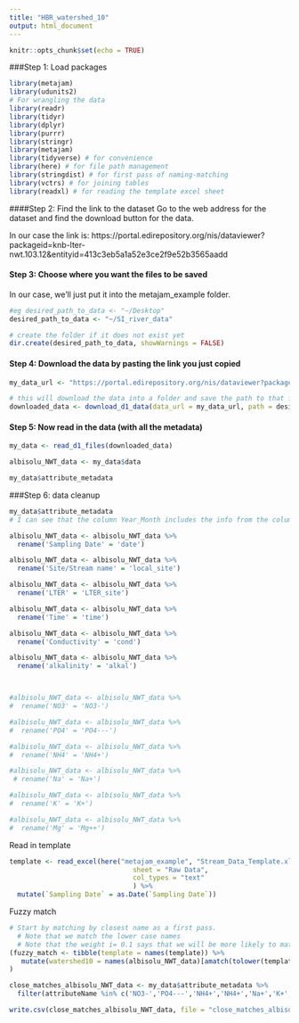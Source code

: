 ```yaml
---
title: "HBR_watershed_10"
output: html_document
---
```


```r
knitr::opts_chunk$set(echo = TRUE)
```


###Step 1: Load packages
```r

library(metajam)  
library(udunits2)
# For wrangling the data
library(readr)
library(tidyr)
library(dplyr)
library(purrr)
library(stringr)
library(metajam)
library(tidyverse) # for convenience
library(here) # for file path management
library(stringdist) # for first pass of naming-matching
library(vctrs) # for joining tables
library(readxl) # for reading the template excel sheet

```


####Step 2: Find the link to the dataset
Go to the web address for the dataset and find the download button for the data. 

In our case the link is: https://portal.edirepository.org/nis/dataviewer?packageid=knb-lter-nwt.103.12&entityid=413c3eb5a1a52e3ce2f9e52b3565aadd

#### Step 3: Choose where you want the files to be saved
In our case, we'll just put it into the metajam_example folder.

```r

#eg desired_path_to_data <- "~/Desktop"
desired_path_to_data <- "~/SI_river_data"

# create the folder if it does not exist yet
dir.create(desired_path_to_data, showWarnings = FALSE)


```


#### Step 4: Download the data by pasting the link you just copied

```r


my_data_url <- "https://portal.edirepository.org/nis/dataviewer?packageid=knb-lter-nwt.103.12&entityid=413c3eb5a1a52e3ce2f9e52b3565aadd"

# this will download the data into a folder and save the path to that folder
downloaded_data <- download_d1_data(data_url = my_data_url, path = desired_path_to_data)

```


#### Step 5: Now read in the data (with all the metadata)

```r

my_data <- read_d1_files(downloaded_data)

albisolu_NWT_data <- my_data$data

my_data$attribute_metadata

```

###Step 6: data cleanup

```r

my_data$attribute_metadata
# I can see that the column Year_Month includes the info from the column in the template 'Sampling Date' so I want to rename that column 

albisolu_NWT_data <- albisolu_NWT_data %>% 
  rename('Sampling Date' = 'date')

albisolu_NWT_data <- albisolu_NWT_data %>% 
  rename('Site/Stream name' = 'local_site')

albisolu_NWT_data <- albisolu_NWT_data %>% 
  rename('LTER' = 'LTER_site')

albisolu_NWT_data <- albisolu_NWT_data %>% 
  rename('Time' = 'time')

albisolu_NWT_data <- albisolu_NWT_data %>% 
  rename('Conductivity' = 'cond')

albisolu_NWT_data <- albisolu_NWT_data %>% 
  rename('alkalinity' = 'alkal')



#albisolu_NWT_data <- albisolu_NWT_data %>% 
#  rename('NO3' = 'NO3-')

#albisolu_NWT_data <- albisolu_NWT_data %>% 
#  rename('PO4' = 'PO4---')

#albisolu_NWT_data <- albisolu_NWT_data %>% 
#  rename('NH4' = 'NH4+')

#albisolu_NWT_data <- albisolu_NWT_data %>% 
 # rename('Na' = 'Na+')

#albisolu_NWT_data <- albisolu_NWT_data %>% 
#  rename('K' = 'K+')

#albisolu_NWT_data <- albisolu_NWT_data %>% 
#  rename('Mg' = 'Mg++')

```



Read in template
```r

template <- read_excel(here("metajam_example", "Stream_Data_Template.xlsx"), 
                               sheet = "Raw Data",
                               col_types = "text"
                               ) %>%
  mutate(`Sampling Date` = as.Date(`Sampling Date`))


```

Fuzzy match
```r

# Start by matching by closest name as a first pass. 
  # Note that we match the lower case names
  # Note that the weight i= 0.1 says that we will be more likely to match if watershed 1 = template + extra
(fuzzy_match <- tibble(template = names(template)) %>%
   mutate(watershed10 = names(albisolu_NWT_data)[amatch(tolower(template), tolower(names(albisolu_NWT_data)), maxDist = 1, weight = c(d=1,i=0.1,s=1,t=1))])
)

close_matches_albisolu_NWT_data <- my_data$attribute_metadata %>% 
  filter(attributeName %in% c('NO3-','PO4---','NH4+','NH4+','Na+','K+','Mg++'))

write.csv(close_matches_albisolu_NWT_data, file = "close_matches_albisolu_NWT_data.csv", row.names = FALSE)


```


